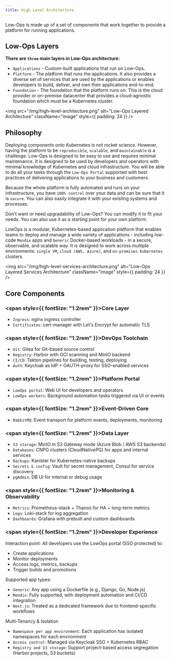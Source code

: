 ```yaml
---
title: High Level Architecture
---
```


Low-Ops is made up of a set of components that work together to provide a platform for running applications.

## Low-Ops Layers

**There are `three` main layers in Low-Ops architecture:**

- `Applications` - Custom-built applications that run on Low-Ops.
- `Platform` - The platform that runs the applications. It also provides a diverse set of services that are used by the
  applications or enables developers to build, deliver, and own their applications end-to-end.
- `Foundation` - The foundation that the platform runs on. This is the cloud provider or on-premise datacenter that
  provides a cloud-agnostic foundation which must be a Kubernetes cluster.

<img
  src="/img/high-level-architecture.png"
  alt="Low-Ops Layered Architecture"
  className="image"
  style={{ padding: 24 }}
/>

## Philosophy

Deploying components onto Kubernetes is not rocket science. However, having the platform to be `reproducible`,
`scalable`, and `maintainable` is a challenge. Low-Ops is designed to be easy to use and requires minimal maintenance.
It is designed to be used by developers and operators with minimal knowledge of Kubernetes and cloud infrastructure. You
will be able to do all your tasks through the `Low-Ops Portal` supported with best practices of delivering applications
to your business and customers.

Because the whole platform is fully automated and runs on your infrastructure, you have `100% control` over your data
and can be sure that it is `secure`. You can also easily integrate it with your existing systems and processes.

Don't want or need upgradability of Low-Ops? You can modify it to fit your needs. You can also use it as a starting
point for your own platform.

LowOps is a modular, Kubernetes-based application platform that enables teams to deploy and manage a wide variety of
applications - including low-code `Mendix` apps and `Generic` Docker-based workloads - in a secure, observable, and
scalable way. It is designed to work across multiple environments: `single VM`, `cloud (AWS, Azure)`, and
`on-premises Kubernetes` clusters.

<img
  src="/img/high-level-services-architecture.png"
  alt="Low-Ops Layered Services Architecture"
  className="image"
  style={{ padding: 24 }}
/>

## Core Components

### <span style={{ fontSize: "1.2rem" }}>Core Layer</span>

- `Ingress`: nginx ingress controller
- `Certificates`: cert-manager with Let's Encrypt for automatic TLS

### <span style={{ fontSize: "1.2rem" }}>DevOps Toolchain</span>

- `Git`: Gitea for Git-based source control
- `Registry`: Harbor with OCI scanning and MinIO backend
- `CI/CD`: Tekton pipelines for building, testing, deploying
- `Auth`: Keycloak as IdP + OAUTH-proxy for SSO-enabled services

### <span style={{ fontSize: "1.2rem" }}>Platform Portal</span>

- `LowOps portal`: Web UI for developers and operators
- `LowOps workers`: Background automation tasks triggered via UI or events

### <span style={{ fontSize: "1.2rem" }}>Event-Driven Core</span>

- `RabbitMQ`: Event transport for platform events, deployments, monitoring

### <span style={{ fontSize: "1.2rem" }}>Data Layer</span>

- `S3 storage`: MinIO in S3 Gateway mode (Azure Blob / AWS S3 backends)
- `Databases`: CNPG clusters (CloudNativePG) for apps and internal services
- `Backups`: Kanister for Kubernetes-native backups
- `Secrets & config`: Vault for secret management, Consul for service discovery
- `pgAdmin`: DB UI for internal or debug usage

### <span style={{ fontSize: "1.2rem" }}>Monitoring & Observability</span>

- `Metrics`: Prometheus-stack + Thanos for HA + long-term metrics
- `Logs`: Loki-stack for log aggregation
- `Dashboards`: Grafana with prebuilt and custom dashboards

### <span style={{ fontSize: "1.2rem" }}>Developer Experience</span>

Interaction point: All developers use the LowOps portal (SSO protected) to:

- Create applications
- Monitor deployments
- Access logs, metrics, backups
- Trigger builds and promotions

Supported app types:

- `Generic`: Any app using a Dockerfile (e.g., Django, Go, Node.js)
- `Mendix`: Fully supported, with deployment automation and CI/CD integration
- `Next.js`: Treated as a dedicated framework due to frontend-specific workflows

Multi-Tenancy & Isolation

- `Namespace per app environment`: Each application has isolated namespaces for each environment
- `Access control`: Managed via Keycloak SSO + Kubernetes RBAC
- `Registry and S3 storage`: Support project-based access segregation (Harbor projects, S3 buckets)
